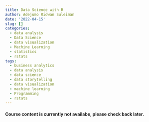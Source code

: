 ```yaml
---
title: Data Science with R
author: Adejumo Ridwan Suleiman
date: '2022-04-15'
slug: []
categories:
  - data analysis
  - Data Science
  - data visualization
  - Machine Learning
  - statistics
  - rstats
tags:
  - business analytics
  - data analysis
  - data science
  - data storytelling
  - data visualization
  - machine learning
  - Programming
  - rstats
---
```


#### Course content is currently not availabe, please check back later.
